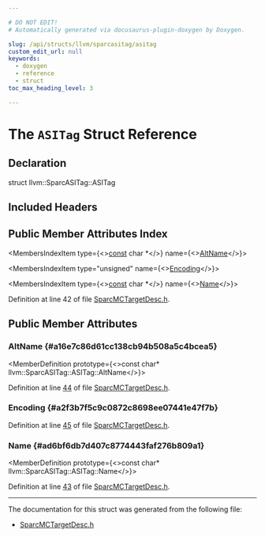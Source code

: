 ```yaml
---

# DO NOT EDIT!
# Automatically generated via docusaurus-plugin-doxygen by Doxygen.

slug: /api/structs/llvm/sparcasitag/asitag
custom_edit_url: null
keywords:
  - doxygen
  - reference
  - struct
toc_max_heading_level: 3

---
```





# The `ASITag` Struct Reference

<DoxygenPage pluginConfig={pluginConfig}>



## Declaration

<CodeBlock>struct llvm::SparcASITag::ASITag</CodeBlock>

## Included Headers

<IncludesList>
<IncludesListItem
  filePath="Target/Sparc/MCTargetDesc/SparcMCTargetDesc.h"
  permalink="/docs/api/files/lib/lib/target/lib/target/sparc/lib/target/sparc/mctargetdesc/sparcmctargetdesc-h"
  isLocal="true" />
</IncludesList>

## Public Member Attributes Index

<MembersIndex>

<MembersIndexItem
  type={<><a href="/docs/api/files/lib/lib/target/lib/target/aarch64/aarch64promoteconstant-cpp/#a90f8350fecae261c25be85d38b451bff">const</a> char &#42;</>}
  name={<><a href="#a16e7c86d61cc138cb94b508a5c4bcea5">AltName</a></>}>
</MembersIndexItem>

<MembersIndexItem
  type="unsigned"
  name={<><a href="#a2f3b7f5c9c0872c8698ee07441e47f7b">Encoding</a></>}>
</MembersIndexItem>

<MembersIndexItem
  type={<><a href="/docs/api/files/lib/lib/target/lib/target/aarch64/aarch64promoteconstant-cpp/#a90f8350fecae261c25be85d38b451bff">const</a> char &#42;</>}
  name={<><a href="#ad6bf6db7d407c8774443faf276b809a1">Name</a></>}>
</MembersIndexItem>

</MembersIndex>


Definition at line 42 of file <a href="/docs/api/files/lib/lib/target/lib/target/sparc/lib/target/sparc/mctargetdesc/sparcmctargetdesc-h">SparcMCTargetDesc.h</a>.

<SectionDefinition>

## Public Member Attributes

### AltName {#a16e7c86d61cc138cb94b508a5c4bcea5}

<MemberDefinition
  prototype={<>const char&#42; llvm::SparcASITag::ASITag::AltName</>}>

Definition at line <a href="/docs/api/files/lib/lib/target/lib/target/sparc/lib/target/sparc/mctargetdesc/sparcmctargetdesc-h/#l00044">44</a> of file <a href="/docs/api/files/lib/lib/target/lib/target/sparc/lib/target/sparc/mctargetdesc/sparcmctargetdesc-h">SparcMCTargetDesc.h</a>.
</MemberDefinition>

### Encoding {#a2f3b7f5c9c0872c8698ee07441e47f7b}

<MemberDefinition
  prototype="unsigned llvm::SparcASITag::ASITag::Encoding">

Definition at line <a href="/docs/api/files/lib/lib/target/lib/target/sparc/lib/target/sparc/mctargetdesc/sparcmctargetdesc-h/#l00045">45</a> of file <a href="/docs/api/files/lib/lib/target/lib/target/sparc/lib/target/sparc/mctargetdesc/sparcmctargetdesc-h">SparcMCTargetDesc.h</a>.
</MemberDefinition>

### Name {#ad6bf6db7d407c8774443faf276b809a1}

<MemberDefinition
  prototype={<>const char&#42; llvm::SparcASITag::ASITag::Name</>}>

Definition at line <a href="/docs/api/files/lib/lib/target/lib/target/sparc/lib/target/sparc/mctargetdesc/sparcmctargetdesc-h/#l00043">43</a> of file <a href="/docs/api/files/lib/lib/target/lib/target/sparc/lib/target/sparc/mctargetdesc/sparcmctargetdesc-h">SparcMCTargetDesc.h</a>.
</MemberDefinition>

</SectionDefinition>

<hr/>

The documentation for this struct was generated from the following file:

<ul>
<li><a href="/docs/api/files/lib/lib/target/lib/target/sparc/lib/target/sparc/mctargetdesc/sparcmctargetdesc-h">SparcMCTargetDesc.h</a></li>
</ul>

</DoxygenPage>
